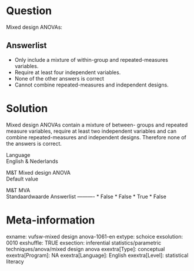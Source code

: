Question
========
Mixed design ANOVAs:

Answerlist
----------
* Only include a mixture of within-group and repeated-measures variables.
* Require at least four independent variables.
* None of the other answers is correct
* Cannot combine repeated-measures and independent designs.

Solution
========





Mixed design ANOVAs contain a mixture of between- groups and repeated
measure variables, require at least two independent variables and can
combine repeated-measures and independent designs. Therefore none of the
answers is correct.





Language  
English & Nederlands

M&T Mixed design ANOVA  
Default value

M&T MVA  
Standaardwaarde
Answerlist
----------
* False
* False
* True
* False

Meta-information
================
exname: vufsw-mixed design anova-1061-en
extype: schoice
exsolution: 0010
exshuffle: TRUE
exsection: inferential statistics/parametric techniques/anova/mixed design anova
exextra[Type]: conceptual
exextra[Program]: NA
exextra[Language]: English
exextra[Level]: statistical literacy

